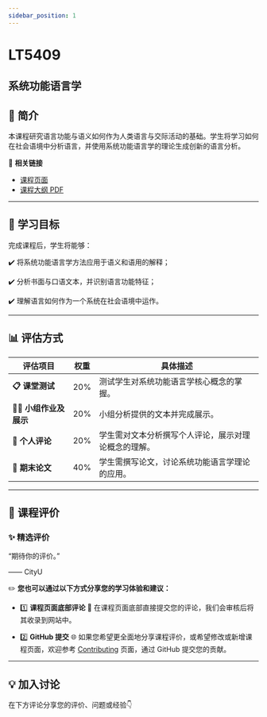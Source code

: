 ```yaml
---
sidebar_position: 1
---
```


# LT5409
## 系统功能语言学

## **📘 简介**
本课程研究语言功能与语义如何作为人类语言与交际活动的基础。学生将学习如何在社会语境中分析语言，并使用系统功能语言学的理论生成创新的语言分析。

🔗 **相关链接**
- [课程页面](https://www.cityu.edu.hk/catalogue/pg/202425/course/LT5409.htm)
- [课程大纲 PDF](https://www.cityu.edu.hk/catalogue/pg/202425/course/LT5409.pdf)

---

## **🎯 学习目标**

完成课程后，学生将能够：

✔️ 将系统功能语言学方法应用于语义和语用的解释；

✔️ 分析书面与口语文本，并识别语言功能特征；

✔️ 理解语言如何作为一个系统在社会语境中运作。

---

## **📊 评估方式**

| **评估项目**                | **权重** | **具体描述**                                                                                     |
|----------------------------|---------|-----------------------------------------------------------------------------------------------|
| **📋 课堂测试**             | 20%     | 测试学生对系统功能语言学核心概念的掌握。                                                           |
| **👩‍🏫 小组作业及展示**      | 20%     | 小组分析提供的文本并完成展示。                                                                     |
| **📝 个人评论**             | 20%     | 学生需对文本分析撰写个人评论，展示对理论概念的理解。                                                 |
| **📄 期末论文**             | 40%     | 学生需撰写论文，讨论系统功能语言学理论的应用。                                                      |

---

## **💬 课程评价**

### ✨ **精选评价**
<div className={commentStyles.commentBox}>
    <p className={commentStyles.commentText}>
        “期待你的评价。”
    </p>
    <p className={commentStyles.commentAuthor}>—— CityU</p>
</div>

✏️ **您也可以通过以下方式分享您的学习体验和建议：**

- 1️⃣ **课程页面底部评论**
💬 在课程页面底部直接提交您的评论，我们会审核后将其收录到网站中。

- 2️⃣ **GitHub 提交**
🌐 如果您希望更全面地分享课程评价，或希望修改或新增课程页面，欢迎参考 [Contributing](https://penjc.github.io/cityU-navigator/contributing) 页面，通过 GitHub 提交您的贡献。

---

## **💡 加入讨论**

在下方评论分享您的评价、问题或经验👇
<Utterances />
